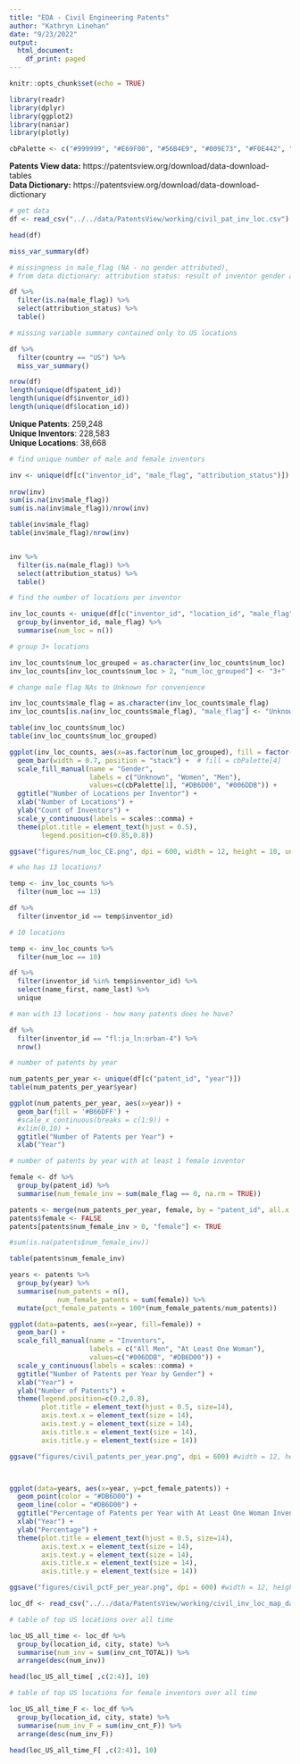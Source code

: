 ```yaml
---
title: "EDA - Civil Engineering Patents"
author: "Kathryn Linehan"
date: "9/23/2022"
output: 
  html_document:
    df_print: paged
---
```


```r
knitr::opts_chunk$set(echo = TRUE)
```

```r
library(readr)
library(dplyr)
library(ggplot2)
library(naniar)
library(plotly)

cbPalette <- c("#999999", "#E69F00", "#56B4E9", "#009E73", "#F0E442", "#0072B2", "#D55E00", "#CC79A7")
```
**Patents View data:** https://patentsview.org/download/data-download-tables  
**Data Dictionary:** https://patentsview.org/download/data-download-dictionary


```r
# get data
df <- read_csv("../../data/PatentsView/working/civil_pat_inv_loc.csv")

head(df)
```

```r
miss_var_summary(df)
```
```r
# missingness in male_flag (NA - no gender attributed), 
# from data dictionary: attribution status: result of inventor gender attribution (1 = inventor gender attributed, 99 = inventor gender not attributed; attribution algorithm failed to assign a gender, 98 = inventor added to the database after attribution was performed) 

df %>%
  filter(is.na(male_flag)) %>%
  select(attribution_status) %>%
  table()

```



```r
# missing variable summary contained only to US locations

df %>% 
  filter(country == "US") %>%
  miss_var_summary()
```



```r
nrow(df)
length(unique(df$patent_id))
length(unique(df$inventor_id))
length(unique(df$location_id))


```
**Unique Patents**: 259,248  
**Unique Inventors**: 228,583  
**Unique Locations**: 38,668  

```r

# find unique number of male and female inventors

inv <- unique(df[c("inventor_id", "male_flag", "attribution_status")]) 
  
nrow(inv)
sum(is.na(inv$male_flag))
sum(is.na(inv$male_flag))/nrow(inv)

table(inv$male_flag)
table(inv$male_flag)/nrow(inv)  


inv %>%
  filter(is.na(male_flag)) %>%
  select(attribution_status) %>%
  table()

```
 
```r
# find the number of locations per inventor

inv_loc_counts <- unique(df[c("inventor_id", "location_id", "male_flag")]) %>%
  group_by(inventor_id, male_flag) %>%
  summarise(num_loc = n())
```

```r
# group 3+ locations

inv_loc_counts$num_loc_grouped = as.character(inv_loc_counts$num_loc)
inv_loc_counts[inv_loc_counts$num_loc > 2, "num_loc_grouped"] <- "3+"

# change male flag NAs to Unknown for convenience

inv_loc_counts$male_flag = as.character(inv_loc_counts$male_flag)
inv_loc_counts[is.na(inv_loc_counts$male_flag), "male_flag"] <- "Unknown"

```

```r
table(inv_loc_counts$num_loc)
table(inv_loc_counts$num_loc_grouped)

ggplot(inv_loc_counts, aes(x=as.factor(num_loc_grouped), fill = factor(male_flag, levels = c("Unknown","0","1")))) + 
  geom_bar(width = 0.7, position = "stack") +  # fill = cbPalette[4]
  scale_fill_manual(name = "Gender", 
                    labels = c("Unknown", "Women", "Men"), 
                    values=c(cbPalette[1], "#DB6D00", "#006DDB")) +
  ggtitle("Number of Locations per Inventor") +
  xlab("Number of Locations") +
  ylab("Count of Inventors") +
  scale_y_continuous(labels = scales::comma) +
  theme(plot.title = element_text(hjust = 0.5),
        legend.position=c(0.85,0.8))

ggsave("figures/num_loc_CE.png", dpi = 600, width = 12, height = 10, units = "cm", scale = 1)

```

```r
# who has 13 locations?

temp <- inv_loc_counts %>%
  filter(num_loc == 13)

df %>%
  filter(inventor_id == temp$inventor_id)

# 10 locations

temp <- inv_loc_counts %>%
  filter(num_loc == 10)

df %>%
  filter(inventor_id %in% temp$inventor_id) %>%
  select(name_first, name_last) %>%
  unique

```

```r
# man with 13 locations - how many patents does he have?

df %>%
  filter(inventor_id == "fl:ja_ln:orban-4") %>%
  nrow()

```



```r
# number of patents by year

num_patents_per_year <- unique(df[c("patent_id", "year")]) 
table(num_patents_per_year$year)

ggplot(num_patents_per_year, aes(x=year)) + 
  geom_bar(fill = '#B66DFF') +
  #scale_x_continuous(breaks = c(1:9)) +
  #xlim(0,10) +
  ggtitle("Number of Patents per Year") +
  xlab("Year")
```


```r
# number of patents by year with at least 1 female inventor

female <- df %>%
  group_by(patent_id) %>%
  summarise(num_female_inv = sum(male_flag == 0, na.rm = TRUE))

patents <- merge(num_patents_per_year, female, by = "patent_id", all.x = TRUE)
patents$female <- FALSE
patents[patents$num_female_inv > 0, "female"] <- TRUE

#sum(is.na(patents$num_female_inv))
```

```r
table(patents$num_female_inv)
```


```r
years <- patents %>%
  group_by(year) %>%
  summarise(num_patents = n(),
            num_female_patents = sum(female)) %>%
  mutate(pct_female_patents = 100*(num_female_patents/num_patents))
```

```r
ggplot(data=patents, aes(x=year, fill=female)) + 
  geom_bar() +
  scale_fill_manual(name = "Inventors", 
                    labels = c("All Men", "At Least One Woman"), 
                    values=c("#006DDB", "#DB6D00")) +
  scale_y_continuous(labels = scales::comma) +
  ggtitle("Number of Patents per Year by Gender") +
  xlab("Year") +
  ylab("Number of Patents") +
  theme(legend.position=c(0.2,0.8),
        plot.title = element_text(hjust = 0.5, size=14),
        axis.text.x = element_text(size = 14),
        axis.text.y = element_text(size = 14),
        axis.title.x = element_text(size = 14),
        axis.title.y = element_text(size = 14))

ggsave("figures/civil_patents_per_year.png", dpi = 600) #width = 12, height = 10, units = "cm", scale = 1)



ggplot(data=years, aes(x=year, y=pct_female_patents)) +
  geom_point(color = "#DB6D00") +
  geom_line(color = "#DB6D00") + 
  ggtitle("Percentage of Patents per Year with At Least One Woman Inventor") +
  xlab("Year") +
  ylab("Percentage") +
  theme(plot.title = element_text(hjust = 0.5, size=14),
        axis.text.x = element_text(size = 14),
        axis.text.y = element_text(size = 14),
        axis.title.x = element_text(size = 14),
        axis.title.y = element_text(size = 14))

ggsave("figures/civil_pctF_per_year.png", dpi = 600) #width = 12, height = 10, units = "cm", scale = 1)


```

```r
loc_df <- read_csv("../../data/PatentsView/working/civil_inv_loc_map_data.csv")
```
```r
# table of top US locations over all time

loc_US_all_time <- loc_df %>%
  group_by(location_id, city, state) %>%
  summarise(num_inv = sum(inv_cnt_TOTAL)) %>%
  arrange(desc(num_inv)) 

head(loc_US_all_time[ ,c(2:4)], 10)

```
```r
# table of top US locations for female inventors over all time

loc_US_all_time_F <- loc_df %>%
  group_by(location_id, city, state) %>%
  summarise(num_inv_F = sum(inv_cnt_F)) %>%
  arrange(desc(num_inv_F)) 

head(loc_US_all_time_F[ ,c(2:4)], 10)
```




